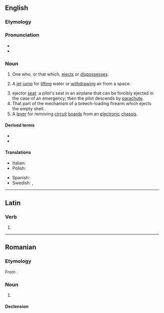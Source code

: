 ==English==

===Etymology===
{{suffix|en|eject|or}}

===Pronunciation===
* {{IPA|en|/ɪˈd͡ʒɛktɚ/|/iːˈd͡ʒɛktɚ/}}
* {{audio|en|LL-Q1860 (eng)-Vealhurl-ejector.wav|Audio (southern England)}}
{{attention|en|check the second pronunciation, label it as restricted to particular varieties of English as needed}}

===Noun===
{{en-noun}}

# One who, or that which, [[eject]]s or [[dispossess]]es.
# {{lb|en|mechanics}} A [[jet]] [[jump]] for [[lift]]ing water or [[withdraw]]ing air from a space.<!-- {Ejector condenser} ([[steam|Steam]] [[engine|Engine]]), a condenser in which the [[vacuum]] is maintained by a jet pump. -->{{attention|en|where do we put this?}}
# ejector [[seat]]: a pilot's seat in an airplane that can be forcibly ejected in the case of an emergency; then the pilot descends by [[parachute]].
# That part of the mechanism of a breech-loading firearm which ejects the empty shell.
# A [[lever]] for removing [[circuit]] [[board]]s from an [[electronic]] [[chassis]].

====Derived terms====
* {{l|en|ejector condenser}}
* {{l|en|ejector seat}}

====Translations====
{{trans-top|ejector}}
* Italian: {{t|it|espulsore|m}}
* Polish: {{t|pl|wyrzutnik|m}}
{{trans-mid}}
* Spanish: {{t|es|eyector|m}}
* Swedish: {{t|sv|ejektor|c}}, {{t+|sv|utkastare|c}}
{{trans-bottom}}

----

==Latin==

===Verb===
{{la-verb-form|ējector}}

# {{inflection of|la|ējectō||1|s|pres|pasv|indc}}

----

==Romanian==

===Etymology===
From {{bor|ro|fr|éjecteur}}.

===Noun===
{{ro-noun|n|ejectoare}}

# {{l|en|ejector}}

====Declension====
{{ro-noun-n|pl=ejectoare}}